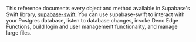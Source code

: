This reference documents every object and method available in Supabase's Swift library, [supabase-swift](https://github.com/supabase/supabase-swift). You can use supabase-swift to interact with your Postgres database, listen to database changes, invoke Deno Edge Functions, build login and user management functionality, and manage large files.

